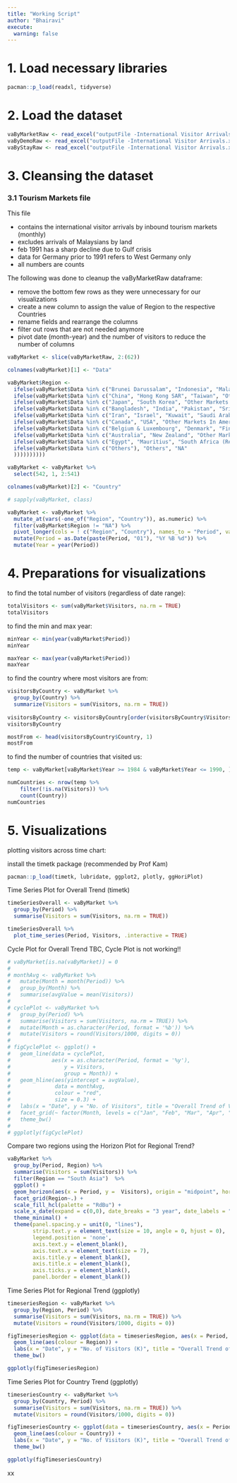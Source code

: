 ```yaml
---
title: "Working Script"
author: "Bhairavi"
execute:
  warning: false
---
```


# 1. Load necessary libraries

```r
pacman::p_load(readxl, tidyverse)
```

# 2. Load the dataset

```r
vaByMarketRaw <- read_excel("outputFile -International Visitor Arrivals.xlsx", sheet = "T1", skip = 10)
vaByDemoRaw <- read_excel("outputFile -International Visitor Arrivals.xlsx", sheet = "T2", skip = 10)
vaByStayRaw <- read_excel("outputFile -International Visitor Arrivals.xlsx", sheet = "T3", skip = 9)
```

# 3. Cleansing the dataset

### 3.1 Tourism Markets file

This file

- contains the international visitor arrivals by inbound tourism markets (monthly)
- excludes arrivals of Malaysians by land
- feb 1991 has a sharp decline due to Gulf crisis
- data for Germany prior to 1991 refers to West Germany only
- all numbers are counts

The following was done to cleanup the vaByMarketRaw dataframe:

- remove the bottom few rows as they were unnecessary for our visualizations
- create a new column to assign the value of Region to the respective Countries
- rename fields and rearrange the columns
- filter out rows that are not needed anymore
- pivot date (month-year) and the number of visitors to reduce the number of columns

```r
vaByMarket <- slice(vaByMarketRaw, 2:(62))

colnames(vaByMarket)[1] <- "Data"

vaByMarket$Region <-
  ifelse(vaByMarket$Data %in% c("Brunei Darussalam", "Indonesia", "Malaysia", "Myanmar", "Philippines", "Thailand", "Vietnam", "Other Markets In Southeast Asia"), "Southeast Asia",
  ifelse(vaByMarket$Data %in% c("China", "Hong Kong SAR", "Taiwan", "Other Markets In Greater China"), "Greater China",
  ifelse(vaByMarket$Data %in% c("Japan", "South Korea", "Other Markets In North Asia"), "North Asia",
  ifelse(vaByMarket$Data %in% c("Bangladesh", "India", "Pakistan", "Sri Lanka", "Other Markets In South Asia"), "South Asia",
  ifelse(vaByMarket$Data %in% c("Iran", "Israel", "Kuwait", "Saudi Arabia", "United Arab Emirates", "Other Markets In West Asia"), "West Asia",
  ifelse(vaByMarket$Data %in% c("Canada", "USA", "Other Markets In Americas"), "Americas",
  ifelse(vaByMarket$Data %in% c("Belgium & Luxembourg", "Denmark", "Finland", "France", "Germany", "Italy", "Netherlands", "Norway", "Rep Of Ireland", "Russian Federation", "Spain", "Sweden", "Switzerland", "United Kingdom", "Other Markets In Europe"), "Europe",
  ifelse(vaByMarket$Data %in% c("Australia", "New Zealand", "Other Markets In Oceania"), "Oceania",
  ifelse(vaByMarket$Data %in% c("Egypt", "Mauritius", "South Africa (Rep Of)", "Other Markets In Africa"), "Africa",
  ifelse(vaByMarket$Data %in% c("Others"), "Others", "NA"
  ))))))))))

vaByMarket <- vaByMarket %>%
  select(542, 1, 2:541)

colnames(vaByMarket)[2] <- "Country"

# sapply(vaByMarket, class)

vaByMarket <- vaByMarket %>%
  mutate_at(vars(-one_of("Region", "Country")), as.numeric) %>%
  filter(vaByMarket$Region != "NA") %>%
  pivot_longer(cols = ! c("Region", "Country"), names_to = "Period", values_to = "Visitors") %>%
  mutate(Period = as.Date(paste(Period, "01"), "%Y %B %d")) %>%
  mutate(Year = year(Period))
```

# 4. Preparations for visualizations

to find the total number of visitors (regardless of date range):

```r
totalVisitors <- sum(vaByMarket$Visitors, na.rm = TRUE)
totalVisitors
```

to find the min and max year:

```r
minYear <- min(year(vaByMarket$Period))
minYear

maxYear <- max(year(vaByMarket$Period))
maxYear
```

to find the country where most visitors are from:

```r
visitorsByCountry <- vaByMarket %>%
  group_by(Country) %>%
  summarize(Visitors = sum(Visitors, na.rm = TRUE))
  
visitorsByCountry <- visitorsByCountry[order(visitorsByCountry$Visitors, decreasing = TRUE), ]
visitorsByCountry

mostFrom <- head(visitorsByCountry$Country, 1)
mostFrom
```

to find the number of countries that visited us:

```r
temp <- vaByMarket[vaByMarket$Year >= 1984 & vaByMarket$Year <= 1990, ]

numCountries <- nrow(temp %>%
    filter(!is.na(Visitors)) %>%
    count(Country))
numCountries
```

# 5. Visualizations

plotting visitors across time chart:

install the timetk package (recommended by Prof Kam)

```r
pacman::p_load(timetk, lubridate, ggplot2, plotly, ggHoriPlot)
```

Time Series Plot for Overall Trend (timetk)

```r
timeSeriesOverall <- vaByMarket %>%
  group_by(Period) %>%
  summarise(Visitors = sum(Visitors, na.rm = TRUE))

timeSeriesOverall %>%
  plot_time_series(Period, Visitors, .interactive = TRUE)
```

Cycle Plot for Overall Trend
TBC, Cycle Plot is not working!!

```r

# vaByMarket[is.na(vaByMarket)] = 0
# 
# monthAvg <- vaByMarket %>%
#   mutate(Month = month(Period)) %>%
#   group_by(Month) %>%
#   summarise(avgValue = mean(Visitors))
# 
# cyclePlot <- vaByMarket %>%
#   group_by(Period) %>%
#   summarise(Visitors = sum(Visitors, na.rm = TRUE)) %>%
#   mutate(Month = as.character(Period, format = '%b')) %>%
#   mutate(Visitors = round(Visitors/1000, digits = 0))
# 
# figCyclePlot <- ggplot() +
#   geom_line(data = cyclePlot,
#             aes(x = as.character(Period, format = '%y'),
#                 y = Visitors,
#                 group = Month)) +
#   geom_hline(aes(yintercept = avgValue),
#              data = monthAvg,
#              colour = "red",
#              size = 0.3) +
#   labs(x = "Date", y = "No. of Visitors", title = "Overall Trend of Visitor Arrivals by month and year, 1978 to 2022") +
#   facet_grid(~ factor(Month, levels = c("Jan", "Feb", "Mar", "Apr", "May", "Jun", "Jul", "Aug", "Sep", "Oct", "Nov", "Dec"))) +
#   theme_bw()
# 
# ggplotly(figCyclePlot)

```

Compare two regions using the Horizon Plot for Regional Trend?

```r
vaByMarket %>%
  group_by(Period, Region) %>%
  summarise(Visitors = sum(Visitors)) %>%
  filter(Region == "South Asia")  %>%
  ggplot() +
  geom_horizon(aes(x = Period, y =  Visitors), origin = "midpoint", horizonscale = 6) +
  facet_grid(Region~.) +
  scale_fill_hcl(palette = "RdBu") +
  scale_x_date(expand = c(0,0), date_breaks = "3 year", date_labels = " %b %y") +
  theme_minimal() +
  theme(panel.spacing.y = unit(0, "lines"), 
        strip.text.y = element_text(size = 10, angle = 0, hjust = 0),
        legend.position = 'none',
        axis.text.y = element_blank(),
        axis.text.x = element_text(size = 7),
        axis.title.y = element_blank(),
        axis.title.x = element_blank(),
        axis.ticks.y = element_blank(),
        panel.border = element_blank())
```


Time Series Plot for Regional Trend (ggplotly)

```r
timeseriesRegion <- vaByMarket %>%
  group_by(Region, Period) %>%
  summarise(Visitors = sum(Visitors, na.rm = TRUE)) %>%
  mutate(Visitors = round(Visitors/1000, digits = 0))

figTimeseriesRegion <- ggplot(data = timeseriesRegion, aes(x = Period, y = Visitors)) +
  geom_line(aes(colour = Region)) +
  labs(x = "Date", y = "No. of Visitors (K)", title = "Overall Trend of Visitor Arrivals by Region, 1978 to 2022") +
  theme_bw()

ggplotly(figTimeseriesRegion)
```

Time Series Plot for Country Trend (ggplotly)

```r
timeseriesCountry <- vaByMarket %>%
  group_by(Country, Period) %>%
  summarise(Visitors = sum(Visitors, na.rm = TRUE)) %>%
  mutate(Visitors = round(Visitors/1000, digits = 0))

figTimeseriesCountry <- ggplot(data = timeseriesCountry, aes(x = Period, y = Visitors)) +
  geom_line(aes(colour = Country)) +
  labs(x = "Date", y = "No. of Visitors (K)", title = "Overall Trend of Visitor Arrivals, 1978 to 2022") +
  theme_bw()

ggplotly(figTimeseriesCountry)
```

xx

